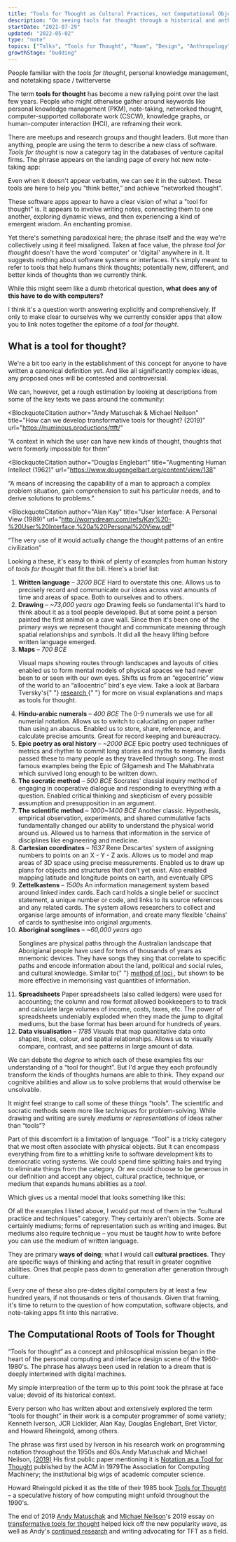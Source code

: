 ```yaml
---
title: "Tools for Thought as Cultural Practices, not Computational Objects"
description: "On seeing tools for thought through a historical and anthropological lens"
startDate: "2021-07-29"
updated: "2022-05-02"
type: "note"
topics: ["Talks", "Tools for Thought", "Roam", "Design", "Anthropology"]
growthStage: "budding"
---
```


<AssumedAudience>

People familiar with the _tools for thought_, personal knowledge management, and notetaking space / twitterverse

</AssumedAudience>

<IntroParagraph>

The term **tools for thought** has become a new rallying point over the last few years. People who might otherwise gather around keywords like personal knowledge management (PKM), note-taking, networked thought, computer-supported collaborate work (CSCW), knowledge graphs, or human-computer interaction (HCI), are reframing their work.

</IntroParagraph>

There are meetups and research groups and thought leaders. But more than anything, people are using the term to describe a new class of software. _Tools for thought_ is now a category tag in the databases of venture capital firms. The phrase appears on the landing page of every hot new note-taking app:

<ImageFrame
  showalt
  width="1000px"
  src="https://res.cloudinary.com/dxj9qr5gj/image/upload/c_scale,f_auto,q_auto:good,w_1200/v1637794932/maggieappleton.com/notes/tools-for-thought/Muse_your_tool_for_thought_cqkrxu.png"
  alt="Muse App"
  margin="var(--space-s) auto"
/>

<ImageFrame
  showalt
  width="1000px"
  src="https://res.cloudinary.com/dxj9qr5gj/image/upload/c_scale,f_auto,q_auto:good,w_1200/v1637794932/maggieappleton.com/notes/tools-for-thought/Roam_Research_A_note_taking_tool_for_networked_thought._nbtjab.png"
  alt="Roam Research"
  margin="var(--space-s) auto"
/>

<ImageFrame
  showalt
  width="1000px"
  src="https://res.cloudinary.com/dxj9qr5gj/image/upload/c_scale,f_auto,q_auto:good,w_1200/v1651220448/maggieappleton.com/notes/tools-for-thought/Kosmik_tntaqh.png"
  alt="Kosmik App"
/>

Even when it doesn't appear verbatim, we can see it in the subtext. These tools are here to help you “think better,” and achieve “networked thought”.

<ImageFrame
  showalt
  width="1000px"
  src="https://res.cloudinary.com/dxj9qr5gj/image/upload/c_scale,f_auto,q_auto:good,w_1200/v1651220391/maggieappleton.com/notes/tools-for-thought/Reflect_ikucv8.png"
  alt="Reflect App"
  margin="var(--space-s) auto"
/>

<ImageFrame
  showalt
  width="1000px"
  src="https://res.cloudinary.com/dxj9qr5gj/image/upload/c_scale,f_auto,q_auto:good,w_1200/v1651220391/maggieappleton.com/notes/tools-for-thought/Clover_Notes_tasks_whiteboard_and_a_daily_planner_in_one_del_t84t8o.png"
  alt="Clover App"
/>

These software apps appear to have a clear vision of what a "tool for thought" is. It appears to involve writing notes, connecting them to one another, exploring dynamic views, and then experiencing a kind of emergent wisdom. An enchanting promise.

Yet there's something paradoxical here; the phrase itself and the way we're collectively using it feel misaligned. Taken at face value, the phrase _tool for thought_ doesn't have the word 'computer' or 'digital' anywhere in it. It suggests nothing about software systems or interfaces. It's simply meant to refer to tools that help humans think thoughts; potentially new, different, and better kinds of thoughts than we currently think.

While this might seem like a dumb rhetorical question, **what does any of this have to do with computers?**

I think it's a question worth answering explicitly and comprehensively. If only to make clear to ourselves why we currently consider apps that allow you to link notes together the epitome of a _tool for thought_.

## What is a tool for thought?

We're a bit too early in the establishment of this concept for anyone to have written a canonical definition yet. And like all significantly complex ideas, any proposed ones will be contested and controversial.

We can, however, get a rough estimation by looking at descriptions from some of the key texts we pass around the community:

<BlockquoteCitation
  author="Andy Matuschak & Michael Neilson"
  title="How can we develop transformative tools for thought? (2019)"
  url="https://numinous.productions/ttft/"
>
  “A context in which the user can have new kinds of thought, thoughts that were
  formerly impossible for them”
</BlockquoteCitation>

<BlockquoteCitation
  author="Douglas Englebart"
  title="Augmenting Human Intellect (1962)"
  url="https://www.dougengelbart.org/content/view/138"
>
  “A means of increasing the capability of a man to approach a complex problem
  situation, gain comprehension to suit his particular needs, and to derive
  solutions to problems.”
</BlockquoteCitation>

<BlockquoteCitation
  author="Alan Kay"
  title="User Interface: A Personal View (1989)"
  url="http://worrydream.com/refs/Kay%20-%20User%20Interface,%20a%20Personal%20View.pdf"
>
  “The very use of it would actually change the thought patterns of an entire
  civilization”
</BlockquoteCitation>

Looking a these, it's easy to think of plenty of examples from human history of _tools for thought_ that fit the bill. Here's a brief list:

<ol
  style={{
    display: "flex",
    flexDirection: "column",
    gridGap: "2rem",
    gridColumn: "1/4 !important",
    maxWidth: "880px",
    margin: "var(--space-xs) auto var(--space-l)",
  }}
>
  <li>
    <b>Written language</b> – <i>3200 BCE</i>
    <TwoColumn
      gridTemplateColumns="3fr 2fr"
      margin="0"
      alignItems="top"
      gridGap="var(--space-m)"
    >
      Hard to overstate this one. Allows us to precisely record and communicate
      our ideas across vast amounts of time and areas of space. Both to
      ourselves and to others.
      <BasicImage
        src="https://live.staticflickr.com/8621/16401549471_24905d23e3_b.jpg"
        alt="A cuneiform tablet – the earliest form of writing"
        showalt
        width="400px"
      />
    </TwoColumn>
  </li>
  <li>
    <b>Drawing</b> – <i>~73,000 years ago</i>
    <TwoColumn
      gridTemplateColumns="3fr 2fr"
      margin="0"
      alignItems="top"
      gridGap="var(--space-m)"
    >
      Drawing feels so fundamental it's hard to think about it as a tool people
      developed. But at some point a person painted the first animal on a cave
      wall. Since then it's been one of the primary ways we represent thought
      and communicate meaning through spatial relationships and symbols. It did
      all the heavy lifting before written language emerged.
      <BasicImage
        src="https://www.arthipo.com/artblog/wp-content/uploads/2021/09/Altamira_bisons-cave-magarasi-Magara-Resimleri-Anlamlari-Nicin-Yapiliyordu.jpg"
        alt="Bison paintings in the Cave of Altamira in Spain"
        showalt
        width="400px"
      />
    </TwoColumn>
  </li>
  <li>
    <b>Maps</b> – <i>700 BCE</i>
    <TwoColumn
      gridTemplateColumns="3fr 2fr"
      margin="0"
      alignItems="top"
      gridGap="var(--space-m)"
    >
      <p>
        Visual maps showing routes through landscapes and layouts of cities
        enabled us to form mental models of physical spaces we had never been to
        or seen with our own eyes. Shifts us from an “egocentric” view of the
        world to an “allocentric” bird's eye view. Take a look at Barbara
        Tversky's{" "}
        <a href="http://gjgreenberg.bol.ucla.edu/docs/rpp/04_tversky.pdf">
          research
        </a>{" "}
        for more on visual explanations and maps as tools for thought.
      </p>
      <BasicImage
        src="https://www.geographyrealm.com/wp-content/uploads/2014/11/Baylonianmaps.jpg"
        alt="Oldest known map of the world; carved into a Babylonian clay tablet"
        showalt
        width="400px"
      />
    </TwoColumn>
  </li>
  <li>
    <b>Hindu-arabic numerals</b> – <i>400 BCE</i>
    <TwoColumn
      gridTemplateColumns="3fr 2fr"
      margin="0"
      alignItems="top"
      gridGap="var(--space-m)"
    >
      The 0-9 numerals we use for all numerial notation. Allows us to switch to
      caluclating on paper rather than using an abacus. Enabled us to store,
      share, reference, and calculate precise amounts. Great for record keeping
      and bureaucracy.
      <BasicImage
        src="https://www.gutenberg.org/files/22599/22599-h/images/029a.png"
        alt="Early notational symbols found in southern India"
        showalt
        width="400px"
      />
    </TwoColumn>
  </li>
  <li>
    <b>Epic poetry as oral history</b> – <i>~2000 BCE</i>
    <TwoColumn
      gridTemplateColumns="3fr 2fr"
      margin="0"
      alignItems="top"
      gridGap="var(--space-m)"
    >
      Epic poetry used techniques of metrics and rhythm to commit long stories
      and myths to memory. Bards passed these to many people as they travelled
      through song. The most famous examples being the Epic of Gilgamesh and The
      Mahabhrata which survived long enough to be written down.
      <BasicImage
        src="https://d28hgpri8am2if.cloudfront.net/book_images/onix/cvr9781683839200/mahabharata-9781683839200_hr.jpg"
        alt="Modern printed version of the Mahabhrata epic"
        showalt
        width="400px"
      />
    </TwoColumn>
  </li>
  <li>
    <b>The socratic method</b> – <i>500 BCE</i>
    <TwoColumn
      gridTemplateColumns="3fr 2fr"
      margin="0"
      alignItems="top"
      gridGap="var(--space-m)"
    >
      Socrates' classial inquiry method of engaging in cooperative dialogue and
      responding to everything with a question. Enabled critical thinking and
      skepticism of every possible assumption and presupposition in an argument.
      <BasicImage
        src="https://upload.wikimedia.org/wikipedia/commons/7/73/The_Debate_Of_Socrates_And_Aspasia_%282%29.jpg"
        alt="Monsiaux's painting; 'The Debate of Socrates and Aspasia'"
        showalt
        width="400px"
      />
    </TwoColumn>
  </li>
  <li>
    <b>The scientific method</b> – <i>1000~1400 BCE</i>
    <TwoColumn
      gridTemplateColumns="3fr 2fr"
      margin="0"
      alignItems="top"
      gridGap="var(--space-m)"
    >
      Another classic. Hypothesis, empirical observation, experiments, and
      shared cummulative facts fundamentally changed our ability to understand
      the physical world around us. Allowed us to harness that information in
      the service of disciplines like engineering and medicine.
      <BasicImage
        src="https://nbi.ku.dk/hhh/videnskaben_i_kunsten/kapitler/barokken/astronomen750.jpg"
        alt="Vermeer's 'The Astronomer'"
        showalt
        width="400px"
      />
    </TwoColumn>
  </li>
  <li>
    <b>Cartesian coordinates</b> – <i>1637</i>
    <TwoColumn
      gridTemplateColumns="3fr 2fr"
      margin="0"
      alignItems="top"
      gridGap="var(--space-m)"
    >
      Rene Descartes' system of assigning numbers to points on an X - Y - Z
      axis. Allows us to model and map areas of 3D space using precise
      measurements. Enabled us to draw up plans for objects and structures that
      don't yet exist. Also enabled mapping latitude and longitude points on
      earth, and eventually GPS
      <BasicImage
        src="https://mathinsight.org/media/applet/image/large/cartesian_coordinate_axes_3d.png"
        alt="The X, Y, Z axes of the cartesian mapping system"
        showalt
        width="400px"
      />
    </TwoColumn>
  </li>
  <li>
    <b>Zettelkastens</b> – <i>1500s</i>
    <TwoColumn
      gridTemplateColumns="3fr 2fr"
      margin="0"
      alignItems="top"
      gridGap="var(--space-m)"
    >
      An information management system based around linked index cards. Each
      card holds a single belief or succinct statement, a unique number or code,
      and links to its source references and any related cards. The system
      allows researchers to collect and organise large amounts of information,
      and create many flexible 'chains' of cards to synthesise into original
      arguments.
      <BasicImage
        src="https://res.cloudinary.com/dxj9qr5gj/image/upload/c_scale,f_auto,q_auto:good,w_600/v1651423819/maggieappleton.com/notes/tools-for-thought/Screenshot_-_2022-05-01_17.49.35_sq18zi.png"
        alt="A single index card from Niklas Luhmann's Zettelkasten"
        width="400px"
        showalt
      />
    </TwoColumn>
  </li>
  <li>
    <b>Aboriginal songlines</b> – <i>~60,000 years ago</i>
    <TwoColumn
      gridTemplateColumns="3fr 2fr"
      margin="0"
      alignItems="top"
      gridGap="var(--space-m)"
    >
      <p>
        Songlines are physical paths through the Australian landscape that
        Aborigianal people have used for tens of thousands of years as mnemonic
        devices. They have songs they sing that correlate to specific paths and
        encode information about the land, political and social rules, and
        cultural knowledge. Similar to{" "}
        <a href="https://en.wikipedia.org/wiki/Method_of_loci">
          method of loci
        </a>
        , but shown to be more effective in memorising vast quantities of information.
      </p>
      <BasicImage
        src="https://live.staticflickr.com/2020/2215146239_134cd88113_b.jpg"
        alt="Aboriginal art painting"
        width="400px"
      />
    </TwoColumn>
  </li>
  <li>
    <b>Spreadsheets</b>
    <TwoColumn
      gridTemplateColumns="3fr 2fr"
      margin="0"
      alignItems="top"
      gridGap="var(--space-m)"
    >
      Paper spreadsheets (also called ledgers) were used for accounting; the
      column and row format allowed bookkeepers to to track and calculate large
      volumes of income, costs, taxes, etc. The power of spreadsheets undeniably
      exploded when they made the jump to digital mediums, but the base format
      has been around for hundreds of years.
      <BasicImage
        src="https://ils.unc.edu/courses/2017_spring/inls161_002/site/assets/files/1068/hg142395_alt1.jpg"
        alt="A paper notebook spreadsheet"
        width="400px"
      />
    </TwoColumn>
  </li>
  <li>
    <b>Data visualisation</b> – <i>1785</i>
    <TwoColumn
      gridTemplateColumns="3fr 2fr"
      margin="0"
      alignItems="top"
      gridGap="var(--space-m)"
    >
      Visuals that map quantitative data onto shapes, lines, colour, and spatial
      relationships. Allows us to visually compare, contrast, and see patterns
      in large amount of data.
      <BasicImage
        src="https://upload.wikimedia.org/wikipedia/commons/5/52/Playfair_TimeSeries-2.png"
        alt="The first data viz; William Playfair's map of the Bank of England's balance over time"
        showalt
        width="400px"
      />
    </TwoColumn>
  </li>
</ol>

We can debate the _degree_ to which each of these examples fits our understanding of a “tool for thought”. But I'd argue they each profoundly transform the kinds of thoughts humans are able to think. They expand our cognitive abilities and allow us to solve problems that would otherwise be unsolvable.

It might feel strange to call some of these things “tools”. The scientific and socratic methods seem more like _techniques_ for problem-solving. While drawing and writing are surely _mediums_ or _representations_ of ideas rather than “tools”?

Part of this discomfort is a limitation of language. “Tool” is a tricky category that we most often associate with physical objects. But it can encompass everything from fire to a whittling knife to software development kits to democratic voting systems. We could spend time splitting hairs and trying to eliminate things from the category. Or we could choose to be generous in our definition and accept any object, cultural practice, technique, or medium that expands humans abilities as a _tool_.

Which gives us a mental model that looks something like this:

<BasicImage
  margin="0 auto var(--space-s)"
  width="800px"
  alt="A diagram of the category of tools encompassing cultural practices, techniques, objects, and mediums"
  src="https://res.cloudinary.com/dxj9qr5gj/image/upload/c_scale,f_auto,q_auto:good,w_1100/v1651476166/maggieappleton.com/notes/tools-for-thought/Screenshot_-_2022-05-02_08.22.24_wjcvln.png"
/>

Of all the examples I listed above, I would put most of them in the “cultural practice and techniques” category. They certainly aren't objects. Some are certainly mediums; forms of representation such as writing and images. But mediums also require technique – you must be taught _how_ to write before you can use the medium of written language.

They are primary **ways of doing**; what I would call **cultural practices**. They are specific ways of thinking and acting that result in greater cognitive abilities. Ones that people pass down to generation after generation through culture.

Every one of these also pre-dates digital computers by at least a few hundred years, if not thousands or tens of thousands. Given that framing, it's time to return to the question of how computation, software objects, and note-taking apps fit into this narrative.

## The Computational Roots of Tools for Thought

“Tools for thought” as a concept and philosophical mission began in the heart of the personal computing and interface design scene of the 1960-1980's. The phrase has always been used in relation to a dream that is deeply intertwined with digital machines.

My simple interpreation of the term up to this point took the phrase at face value; devoid of its historical context.

<Draft />

Every person who has written about and extensively explored the term “tools for thought” in their work is a computer programmer of some variety; Kenneth Iverson, JCR Licklider, Alan Kay, Douglas Englebart, Bret Victor, and Howard Rheingold, among others.

The phrase was first used by Iverson in his research work on programming notation throughout the 1950s and 60s.<Footnote idName={1}>Andy Matuschak and Michael Neilson, <a href="https://numinous.productions/ttft/">(2019)</a></Footnote> His first public paper mentioning it is [Notation as a Tool for Thought](https://dl.acm.org/doi/10.1145/358896.358899) published by the ACM in 1979<Footnote idName={2}>The Association for Computing Machinery; the institutional big wigs of academic computer science</Footnote>.

Howard Rheingold picked it as the title of their 1985 book [Tools for Thought](https://mitpress.mit.edu/books/tools-thought) – a speculative history of how computing might unfold throughout the 1990's.

<ResourceBook
  url="https://www.librarything.com/work/2127253"
  title="Tools for Thought"
  author="Howard Rheingold"
  image="/images/books/toolsthought.jpg"
/>

The end of 2019
[Andy Matuschak](https://andymatuschak.org/) and [Michael Neilson](https://michaelnielsen.org/)'s 2019 essay on [transformative tools for thought](https://numinous.productions/ttft/) helped kick off the new popularity wave, as well as Andy's [continued research](https://www.patreon.com/quantumcountry) and writing advocating for TFT as a field.

<ImageFrame
  width="1200"
  src="https://res.cloudinary.com/dxj9qr5gj/image/upload/c_scale,f_auto,q_auto:best,w_1200/v1637795112/maggieappleton.com/notes/tools-for-thought/How_can_we_develop_transformative_tools_for_thought_i64mlz.png"
  alt=""
/>

<ResourceBook url="" title="Making: Anthropology, Art, Architecture, and Archeology" author="Tim Ingold" image="/images/books/making.jpg">

</ResourceBook>

<References>
  <ReferencesLink
    title="User Interface: A Personal View (1989)"
    href="http://worrydream.com/refs/Kay%20-%20User%20Interface,%20a%20Personal%20View.pdf"
    author="Alan Kay"
  />
  <ReferencesLink
    title="How can we develop transformative tools for thought?"
    href="https://numinous.productions/ttft/"
    author="Andy Matuschak & Michael Neilson"
  />
  <ReferencesLink
    title="Augmenting Human Intellect"
    href="https://www.dougengelbart.org/content/view/138"
    author="Douglas Englebart"
  />
  <ReferencesLink
    title="The Humane Representation of Thought"
    href="https://www.youtube.com/watch?v=agOdP2Bmieg"
    author="Bret Victor"
  />
  <ReferencesLink
    title="Media for Thinking the Unthinkable"
    href="https://www.youtube.com/watch?v=oUaOucZRlmE"
    author="Bret Victor"
  />
  <ReferencesLink
    title="The Cognitive Design of Tools of Thought"
    href="http://gjgreenberg.bol.ucla.edu/docs/rpp/04_tversky.pdf"
    author="Barbara Tversky"
  />
  <ReferencesLink
    title="Dave Winer's thoughts on the new TFT hype"
    href="http://scripting.com/2021/05/23/134949.html?title=toolsForThought"
    author="Dave Winer"
  />
</References>
